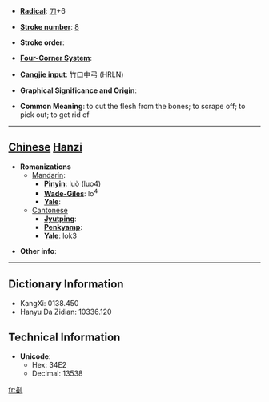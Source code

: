 * '''[[Wiktionary:Chinese radical index| Radical]]''': [[Wiktionary:Chinese radical index 刀|刀]]+6

* '''[[Wiktionary:Chinese total strokes index|Stroke number]]''': [[Wiktionary:Chinese total strokes index 8|8]]

* '''Stroke order''': 

* '''[[Wiktionary:Chinese four corner index|Four-Corner System]]''': 

* '''[[Wiktionary:Chinese Cangjie index|Cangjie input]]''': 竹口中弓 (HRLN)

* '''Graphical Significance and Origin''': 

* '''Common Meaning''': to cut the flesh from the bones; to scrape off; to pick out; to get rid of

----

== [[Chinese]] [[Hanzi]] ==

* '''Romanizations'''
** [[Mandarin]]:
*** '''[[Pinyin]]''': luò (luo4)
*** '''[[Wade-Giles]]''': lo<sup>4</sup>
*** '''[[Yale]]''': 
**[[Cantonese]]
***'''[[Jyutping]]''':
***'''[[Penkyamp]]''': 
***'''[[Yale]]''': lok3

* '''Other info''': 

----

== Dictionary Information ==

* KangXi: 0138.450
* Hanyu Da Zidian: 10336.120

== Technical Information ==

* '''Unicode''':
** Hex: 34E2
** Decimal: 13538

[[fr:㓢]]